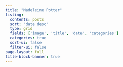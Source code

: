 ```yaml
---
title: "Madeleine Potter"
listing:
  contents: posts
  sort: "date desc"
  type: grid
  fields: ['image', 'title', 'date', 'categories']
  categories: true
  sort-ui: false
  filter-ui: false
page-layout: full
title-block-banner: true
---
```

